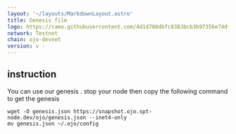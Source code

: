 ```yaml
---
layout: '~/layouts/MarkdownLayout.astro'
title: Genesis file
logo: https://camo.githubusercontent.com/4d1d700dbfc8383bcb3b97356e74df9f745a74f77ef0f8d1f0c46be4512f6c05/68747470733a2f2f7062732e7477696d672e636f6d2f70726f66696c655f696d616765732f313630333131313038343538333335383436342f68513453306341305f343030783430302e6a7067
network: Testnet
chain: ojo-devnet
version: v -
---
```

## instruction
You can use our genesis . stop your node then copy the following command to get the genesis
```
wget -O genesis.json https://snapshot.ojo.spt-node.dev/ojo/genesis.json --inet4-only
mv genesis.json ~/.ojo/config

```
